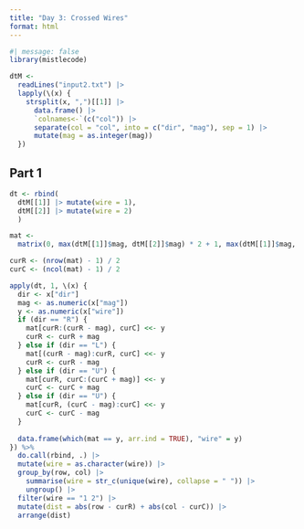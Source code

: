 ```yaml
---
title: "Day 3: Crossed Wires"
format: html
---
```


```r
#| message: false
library(mistlecode)
```

```r
dtM <-
  readLines("input2.txt") |>
  lapply(\(x) {
    strsplit(x, ",")[[1]] |>
      data.frame() |>
      `colnames<-`(c("col")) |>
      separate(col = "col", into = c("dir", "mag"), sep = 1) |>
      mutate(mag = as.integer(mag))
  })
```

## Part 1

```r
dt <- rbind(
  dtM[[1]] |> mutate(wire = 1),
  dtM[[2]] |> mutate(wire = 2)
  )
```


```r
mat <-
  matrix(0, max(dtM[[1]]$mag, dtM[[2]]$mag) * 2 + 1, max(dtM[[1]]$mag, dtM[[2]]$mag) * 2 + 1)

curR <- (nrow(mat) - 1) / 2
curC <- (ncol(mat) - 1) / 2

apply(dt, 1, \(x) {
  dir <- x["dir"]
  mag <- as.numeric(x["mag"])
  y <- as.numeric(x["wire"])
  if (dir == "R") {
    mat[curR:(curR - mag), curC] <<- y
    curR <- curR + mag
  } else if (dir == "L") {
    mat[(curR - mag):curR, curC] <<- y
    curR <- curR - mag
  } else if (dir == "U") {
    mat[curR, curC:(curC + mag)] <<- y
    curC <- curC + mag
  } else if (dir == "U") {
    mat[curR, (curC - mag):curC] <<- y
    curC <- curC - mag
  }
  
  data.frame(which(mat == y, arr.ind = TRUE), "wire" = y)
}) %>%
  do.call(rbind, .) |>
  mutate(wire = as.character(wire)) |>
  group_by(row, col) |>
    summarise(wire = str_c(unique(wire), collapse = " ")) |>
    ungroup() |>
  filter(wire == "1 2") |>
  mutate(dist = abs(row - curR) + abs(col - curC)) |>
  arrange(dist)
```

